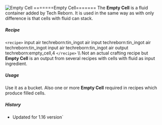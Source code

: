 ![Empty Cell](/mods/techreborn/empty_cell.png) =======Empty
Cell======= The **Empty Cell** is a fluid container added by Tech
Reborn. It is used in the same way as
<Mcitem id="minecraft:bucket"/> with only difference
is that cells with fluid can stack.

##### Recipe

`<recipe>` input air techreborn:tin_ingot air input
techreborn:tin_ingot air techreborn:tin_ingot input air
techreborn:tin_ingot air output techreborn:empty_cell,4
`</recipe>` \\\\ Not an actual crafting recipe but **Empty
Cell** is an output from several recipes with cells with fluid as
input ingredient.

##### Usage

Use it as a bucket. Also one or more **Empty Cell** required in
recipes which produce filled cells.

##### History

* Updated for 1.16 version`
